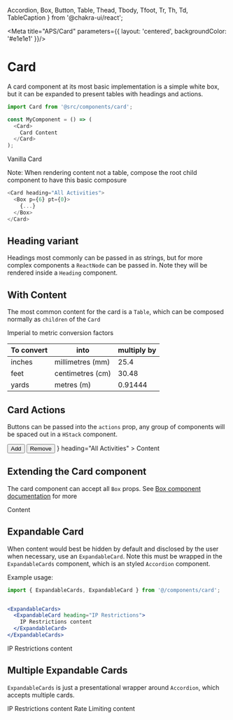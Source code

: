   Accordion,
  Box,
  Button,
  Table,
  Thead,
  Tbody,
  Tfoot,
  Tr,
  Th,
  Td,
  TableCaption
} from '@chakra-ui/react';

<Meta title="APS/Card" parameters={{
  layout: 'centered',
  backgroundColor: '#e1e1e1'
}}/>

# Card

A card component at its most basic implementation is a simple white box, but it can be expanded to present tables with headings and actions.

```javascript
import Card from '@src/components/card';

const MyComponent = () => (
  <Card>
    Card Content
  </Card>
);
```

<Canvas >
  <Story name="Vanilla">
    <Card>Vanilla Card</Card>
  </Story>
</Canvas>

Note: When rendering content not a table, compose the root child component to have this basic composure

```javascript
<Card heading="All Activities">
  <Box p={6} pt={0}>
    {...}
  </Box>
</Card>
```

## Heading variant

Headings most commonly can be passed in as strings, but for more complex components a `ReactNode` can be passed in. Note they will be rendered inside a `Heading` component.

<Canvas >
  <Story name="Heading">
    <Card heading="All Activities">
      <Box p={6} pt={0} bg="gray.100" w={500} h={200}/>
    </Card>
  </Story>
</Canvas>

## With Content

The most common content for the card is a `Table`, which can be composed normally as `children` of the `Card`

<Canvas >
  <Story name="With Table">
    <Card heading="All Activities">
      <Table variant="simple">
        <TableCaption>Imperial to metric conversion factors</TableCaption>
        <Thead>
          <Tr>
            <Th>To convert</Th>
            <Th>into</Th>
            <Th isNumeric>multiply by</Th>
          </Tr>
        </Thead>
        <Tbody>
          <Tr>
            <Td>inches</Td>
            <Td>millimetres (mm)</Td>
            <Td isNumeric>25.4</Td>
          </Tr>
          <Tr>
            <Td>feet</Td>
            <Td>centimetres (cm)</Td>
            <Td isNumeric>30.48</Td>
          </Tr>
          <Tr>
            <Td>yards</Td>
            <Td>metres (m)</Td>
            <Td isNumeric>0.91444</Td>
          </Tr>
        </Tbody>
      </Table>
    </Card>
  </Story>
</Canvas>

## Card Actions

Buttons can be passed into the `actions` prop, any group of components will be spaced out in a `HStack` component.

<Canvas>
  <Story name="With Actions">
    <Card 
      actions={
        <>
          <Button size="sm" variant="flat">Add</Button>
          <Button size="sm" variant="flat">Remove</Button>
        </>
      }
      heading="All Activities"
    >
      <Box p={6} pt={0}>Content</Box>
    </Card>
  </Story>
</Canvas>

## Extending the Card component

The card component can accept all `Box` props. See [Box component documentation](https://chakra-ui.com/docs/layout/box) for more

<Canvas>
  <Story name="Extending">
    <Card
      heading="All Activities"
      bgColor="yellow.500"
      borderRadius={5}
    >
      <Box p={6} pt={0}>Content</Box>
    </Card>
  </Story>
</Canvas>

## Expandable Card

When content would best be hidden by default and disclosed by the user when necessary, use an `ExpandableCard`. 
Note this must be wrapped in the `ExpandableCards` component, which is an styled `Accordion` component.

Example usage:

```jsx
import { ExpandableCards, ExpandableCard } from '@/components/card';


<ExpandableCards>
  <ExpandableCard heading="IP Restrictions">
    IP Restrictions content
  </ExpandableCard>
</ExpandableCards>

```

<Canvas>
  <Story name="Expandable Card">
    <ExpandableCards>
      <ExpandableCard heading="IP Restrictions">
        IP Restrictions content
      </ExpandableCard>
    </ExpandableCards>
  </Story>
</Canvas>

## Multiple Expandable Cards

`ExpandableCards` is just a presentational wrapper around `Accordion`, which accepts multiple cards.

<Canvas>
  <Story name="Multiple Expandable Card">
    <ExpandableCards>
      <ExpandableCard icon={FaDoorClosed} heading="IP Restrictions">
        IP Restrictions content
      </ExpandableCard>
      <ExpandableCard icon={HiChartBar} heading="Rate Limiting">
        Rate Limiting content
      </ExpandableCard>
    </ExpandableCards>
  </Story>
</Canvas>
